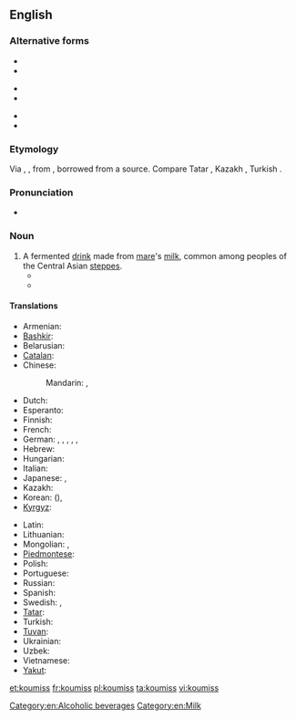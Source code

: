 ==English==

===Alternative forms===
{{top3}}
* {{l|en|kumis}}
* {{l|en|kumiss}}
{{mid3}}
* {{l|en|kumisz}}
* {{l|en|kymys}}
{{mid3}}
* {{l|en|kymyz}}
* {{l|en|qymyz}}
{{bottom}}

===Etymology===
Via {{etyl|fr}} {{term|koumis|lang=fr}}, {{etyl|de}} {{term|Kumiss|lang=de}}, from {{etyl|ru}} {{term|кумыс|tr=kumýs|lang=ru}}, borrowed from a {{etyl|trk}} source. Compare Tatar {{term|кымыз|lang=tt|tr=kymyz}}, Kazakh {{term|қымыз|tr=qımız}}, Turkish {{term|kımız|lang=tr}}.

===Pronunciation===
* {{IPA|/ˈkuːmɪs/}}

===Noun===
{{en-noun|-}}

# A fermented [[drink]] made from [[mare]]'s [[milk]], common among peoples of the Central Asian [[steppes]].
#*{{quote-book
 | author  = [[w:Thomas Pynchon|Thomas Pynchon]]
 | title   = [[w:Against the Day|Against the Day]]
 | publisher = Vintage 2007
 | year    = 2006
 | page    = 688
 | passage = Here, for example—a Scythian '''koumiss''' vessel, third century B.C.  You can clearly see the Greek influence, especially in the friezework.
}}
#*{{quote-book
 | author  = [[w:Herbert Allen Giles|Herbert Allen Giles]]
 | title   = [[s:A Chinese Biographical Dictionary|A Chinese Biographical Dictionary]]
 | year    = 1898
 | page    = 12
 | passage = [Of a Persian wine] One name for this wine was 黑水晶 "black crystal"; it has also been confused with '''koumiss'''. 
}}
 

====Translations====
{{trans-top|fermented drink}}
* Armenian: {{t-|hy|կումիս|tr=kumis}}
* [[Bashkir]]: {{tø|ba|ҡымыҙ|sc=Cyrl|xs=Bashkir}}
* Belarusian: {{t-|be|кумыс|m|tr=kumýs|xs=Belarusian}}
* [[Catalan]]: {{t-|ca|kumis|m}}
* Chinese:
*: Mandarin: {{t-|cmn|馬奶酒|sc=Hani}}, {{t-|cmn|马奶酒|tr=mǎnǎijiǔ|sc=Hani}}
* Dutch: {{t|nl|koemis}}
* Esperanto: {{t|eo|kumiso|xs=Esperanto}}
* Finnish: {{t-|fi|kumissi}}
* French: {{t|fr|kumiz|m}}
* German: {{t|de|Kumys|m}},  {{t|de|Kumyß}},  {{t|de|Kumyss}},  {{t-|de|Kumiss}},  {{t|de|Kumis}},  {{t|de|Kumiß}}
* Hebrew: {{t|he|קומיס}}
* Hungarian: {{t+|hu|kumisz}}
* Italian: {{t-|it|kumis}}
* Japanese: {{t|ja|馬乳酒|tr=ばにゅうしゅ, banyūshu}},  {{t|ja|クミス|tr=kumisu}}
* Kazakh: {{t-|kk|қымыз|sc=Cyrl|xs=Kazakh|tr=qımız}}
* Korean: {{t|ko|마유주|tr=mayuju|sc=Hang}} ({{t|ko|馬乳酒|sc=Hani}}),  {{t|ko|쿠미스|tr=kumiseu|sc=Hang}}
* [[Kyrgyz]]: {{t-|ky|кымыз|sc=Cyrl|xs=Kyrgyz}}
{{trans-mid}}
* Latin: {{t-|la|cosmos}}
* Lithuanian: {{t|lt|kumysas|xs=Lithuanian}}
* Mongolian: {{t-|mn|айраг|tr=ayrag|sc=Cyrl|xs=Mongolian}},  {{qualifier|Inner Mongolia}} {{t|mn|цэгээ|tr=tsegee|sc=Cyrl|xs=Mongolian}}
* [[Piedmontese]]: {{tø|pms|koumyss}}
* Polish: {{t|pl|kumys}}
* Portuguese: {{t+|pt|kumis}}
* Russian: {{t+|ru|кумыс|m|tr=kumýs}}
* Spanish: {{t-|es|kumis|m}}
* Swedish: {{t|sv|kumys}},  {{t-|sv|kumiss}}
* [[Tatar]]: {{t+|tt|кымыз|sc=Cyrl|xs=Tatar}}
* Turkish: {{t+|tr|kımız}}
* [[Tuvan]]: {{tø|tyv|хымыс}}
* Ukrainian: {{t|uk|кумис|m|tr=kumýs|xs=Ukrainian}}
* Uzbek: {{t-|uz|qimiz|xs=Uzbek}}
* Vietnamese: {{t|vi|rượu sữa ngựa|xs=Vietnamese}}
* [[Yakut]]: {{tø|sah|кымыс|tr=kymys|sc=Cyrl}}
{{trans-bottom}}

[[Category:en:Alcoholic beverages]]
[[Category:en:Milk]]

[[et:koumiss]]
[[fr:koumiss]]
[[pl:koumiss]]
[[ta:koumiss]]
[[vi:koumiss]]